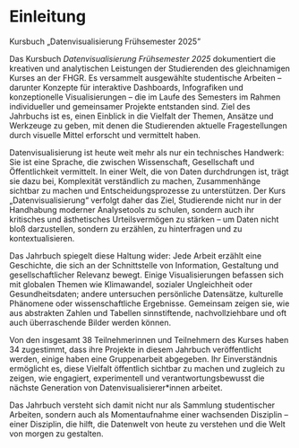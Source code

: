 # Einleitung {.unnumbered}

Kursbuch „Datenvisualisierung Frühsemester 2025"

Das Kursbuch *Datenvisualisierung Frühsemester 2025* dokumentiert die kreativen und analytischen Leistungen der Studierenden des gleichnamigen Kurses an der FHGR. Es versammelt ausgewählte studentische Arbeiten – darunter Konzepte für interaktive Dashboards, Infografiken und konzeptionelle Visualisierungen – die im Laufe des Semesters im Rahmen individueller und gemeinsamer Projekte entstanden sind. Ziel des Jahrbuchs ist es, einen Einblick in die Vielfalt der Themen, Ansätze und Werkzeuge zu geben, mit denen die Studierenden aktuelle Fragestellungen durch visuelle Mittel erforscht und vermittelt haben.

Datenvisualisierung ist heute weit mehr als nur ein technisches Handwerk: Sie ist eine Sprache, die zwischen Wissenschaft, Gesellschaft und Öffentlichkeit vermittelt. In einer Welt, die von Daten durchdrungen ist, trägt sie dazu bei, Komplexität verständlich zu machen, Zusammenhänge sichtbar zu machen und Entscheidungsprozesse zu unterstützen. Der Kurs „Datenvisualisierung“ verfolgt daher das Ziel, Studierende nicht nur in der Handhabung moderner Analysetools zu schulen, sondern auch ihr kritisches und ästhetisches Urteilsvermögen zu stärken – um Daten nicht bloß darzustellen, sondern zu erzählen, zu hinterfragen und zu kontextualisieren.

Das Jahrbuch spiegelt diese Haltung wider: Jede Arbeit erzählt eine Geschichte, die sich an der Schnittstelle von Information, Gestaltung und gesellschaftlicher Relevanz bewegt. Einige Visualisierungen befassen sich mit globalen Themen wie Klimawandel, sozialer Ungleichheit oder Gesundheitsdaten; andere untersuchen persönliche Datensätze, kulturelle Phänomene oder wissenschaftliche Ergebnisse. Gemeinsam zeigen sie, wie aus abstrakten Zahlen und Tabellen sinnstiftende, nachvollziehbare und oft auch überraschende Bilder werden können.

Von den insgesamt 38 Teilnehmerinnen und Teilnehmern des Kurses haben 34 zugestimmt, dass ihre Projekte in diesem Jahrbuch veröffentlicht werden, einige haben eine Gruppenarbeit abgegeben. Ihr Einverständnis ermöglicht es, diese Vielfalt öffentlich sichtbar zu machen und zugleich zu zeigen, wie engagiert, experimentell und verantwortungsbewusst die nächste Generation von Datenvisualisierer*innen arbeitet.

Das Jahrbuch versteht sich damit nicht nur als Sammlung studentischer Arbeiten, sondern auch als Momentaufnahme einer wachsenden Disziplin – einer Disziplin, die hilft, die Datenwelt von heute zu verstehen und die Welt von morgen zu gestalten.